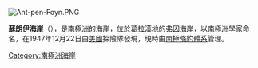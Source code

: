 {{unreferenced|time=2020-04-23T03:39:09+00:00}}
[[Image:Ant-pen-Foyn.PNG|thumb]]
{{coord|66|48|S|64|45|W|display=title}}

'''蘇朗伊海崖'''（{{lang-en|Thuronyi Bluff}}），是[[南極洲|南極洲]]的海崖，位於[[葛拉漢地|葛拉漢地]]的[[弗因海岸|弗因海岸]]，以[[南極洲|南極洲]]學家命名，在1947年12月22日由[[美國|美國]]探險隊發現，現時由[[南極條約體系|南極條約體系]]管理。

{{Antarctica-geo-stub}}
[[Category:南極洲海崖|Category:南極洲海崖]]